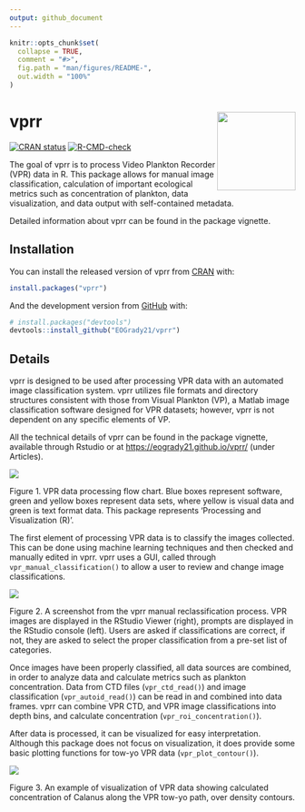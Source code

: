 ```yaml
---
output: github_document
---
```


```r
knitr::opts_chunk$set(
  collapse = TRUE,
  comment = "#>",
  fig.path = "man/figures/README-",
  out.width = "100%"
)
```
# vprr <a href="https://eogrady21.github.io/vprr/"><img src="man/figures/vprr_hex.png" align="right" height="138" /></a>


<!-- badges: start -->
[![CRAN status](https://www.r-pkg.org/badges/version/dplyr)](https://cran.r-project.org/package=vprr)
[![R-CMD-check](https://github.com/tidyverse/dplyr/actions/workflows/R-CMD-check.yaml/badge.svg)](https://github.com/EOGrady21/vprr/actions/workflows/r.yml)
<!-- badges: end -->

The goal of vprr is to process Video Plankton Recorder (VPR) data in R.
This package allows for manual image classification,
calculation of important ecological metrics such as concentration of
plankton, data visualization, and data output with self-contained
metadata.

Detailed information about vprr can be found in the
package vignette.

## Installation

You can install the released version of vprr from [CRAN](https://CRAN.R-project.org) with:

``` r
install.packages("vprr")
```

And the development version from [GitHub](https://github.com/) with:

``` r
# install.packages("devtools")
devtools::install_github("EOGrady21/vprr")
```
## Details


vprr is designed to be used after processing VPR data with an automated image classification system. vprr utilizes file formats and directory structures consistent with those from Visual Plankton (VP), a Matlab image classification software designed for VPR datasets; however, vprr is not dependent on any specific elements of VP. 

All the technical details of vprr can be found in the package vignette,
available through Rstudio or at <https://eogrady21.github.io/vprr/>
(under Articles).

![ ](vignettes/vp_flowchart.PNG)

Figure 1. VPR data processing flow chart. Blue boxes represent software, green and yellow boxes represent data sets, where yellow is visual data and green is text format data. This package represents 'Processing and Visualization (R)'.


The first element of processing VPR data is to classify the images
collected. This can be done using
machine learning techniques and then checked and manually edited in
vprr. vprr uses a GUI, called through `vpr_manual_classification()` to
allow a user to review and change image classifications.


![ ](vignettes/clf_check_3.png)

Figure 2. A screenshot from the vprr manual reclassification process. VPR images are displayed in the RStudio Viewer (right), prompts are displayed in the RStudio console (left). Users are asked if classifications are correct, if not, they are asked to select the proper classification from a pre-set list of categories.


Once images have been properly classified, all data sources are
combined, in order to analyze data and calculate 
metrics such as plankton concentration. Data from CTD files
(`vpr_ctd_read()`) and image classification (`vpr_autoid_read()`) can be
read in and combined into data frames. vprr can combine VPR
CTD, and VPR image classifications into depth bins, and calculate
concentration (`vpr_roi_concentration()`).

After data is processed, it can be visualized for easy interpretation.
Although this package does not focus on visualization, it does provide
some basic plotting functions for tow-yo VPR data
(`vpr_plot_contour()`).

![](vignettes/conPlot_cal_dens.png)

Figure 3. An example of visualization of VPR data showing calculated concentration of Calanus along the VPR tow-yo path, over density contours.
